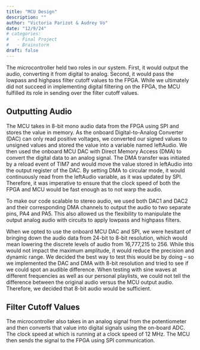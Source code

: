 ```yaml
---
title: "MCU Design"
description: ""
author: "Victoria Parizot & Audrey Vo"
date: "12/9/24"
# categories:
#   - Final Project
#   - Brainstorm
draft: false
---
```

The microcontroller held two roles in our system. First, it would output the audio, converting it from digital to analog. Second, it would pass the lowpass and highpass filter cutoff values to the FPGA. While we ultimately did not succeed in implementing digital filtering on the FPGA, the MCU fulfilled its role in sending over the filter cutoff values. 

## Outputting Audio

The MCU takes in 8-bit mono audio data from the FPGA using SPI and stores the value in memory. As the onboard Digital-to-Analog Converter (DAC) can only read positive voltages, we converted our signed values to unsigned values and stored the value into a variable named leftAudio. We then used the onboard MCU DAC with Direct Memory Access (DMA) to convert the digital data to an analog signal. The DMA transfer was initiated by a reload event of TIM7 and would move the value stored in leftAudio into the output register of the DAC. By setting DMA to circular mode, it would continuously read from the leftAudio variable, as it was updated by SPI. Therefore, it was imperative to ensure that the clock speed of both the FPGA and MCU would be fast enough as to not warp the audio. 

To make our code scalable to stereo audio, we used both DAC1 and DAC2 and their corresponding DMA channels to output the audio to two separate pins, PA4 and PA5. This also allowed us the flexibility to manipulate the output analog audio with circuits to apply lowpass and highpass filters. 

When we opted to use the onboard MCU DAC and SPI, we were hesitant of bringing down the audio data from 24-bit to 8-bit resolution, which would mean lowering the discrete levels of audio from 16,777,215 to 256. While this would not impact the maximum amplitude, it would reduce the precision and dynamic range. We decided the best way to test this would be by doing -- so we implemented the DAC and DMA with 8-bit resolution and tried to see if we could spot an audible difference. When testing with sine waves at different frequencies as well as our personal playlists, we could not tell the difference between the original audio versus the MCU output audio. Therefore, we decided that 8-bit audio would be sufficient. 


## Filter Cutoff Values
The microcontroller also takes in an analog signal from the potentiometer and then converts that value into digital signals using the on-board ADC. The clock speed at which is running at a clock speed of 12 MHz. The MCU then sends the signal to the FPGA using SPI communication.
